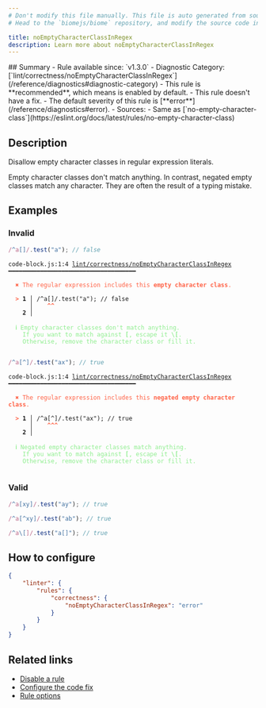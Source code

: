 ```yaml
---
# Don't modify this file manually. This file is auto generated from source, and you will lose your changes next time the website is built.
# Head to the `biomejs/biome` repository, and modify the source code in there.

title: noEmptyCharacterClassInRegex
description: Learn more about noEmptyCharacterClassInRegex
---
```


<Tabs>
<TabItem label="JavaScript (and super languages)" icon="seti:javascript">
## Summary
- Rule available since: `v1.3.0`
- Diagnostic Category: [`lint/correctness/noEmptyCharacterClassInRegex`](/reference/diagnostics#diagnostic-category)
- This rule is **recommended**, which means is enabled by default.
- This rule doesn't have a fix.
- The default severity of this rule is [**error**](/reference/diagnostics#error).
- Sources: 
  - Same as [`no-empty-character-class`](https://eslint.org/docs/latest/rules/no-empty-character-class)

## Description
Disallow empty character classes in regular expression literals.

Empty character classes don't match anything.
In contrast, negated empty classes match any character.
They are often the result of a typing mistake.

## Examples

### Invalid

```js
/^a[]/.test("a"); // false
```

<pre class="language-text"><code class="language-text">code-block.js:1:4 <a href="https://biomejs.dev/linter/rules/no-empty-character-class-in-regex">lint/correctness/noEmptyCharacterClassInRegex</a> ━━━━━━━━━━━━━━━━━━━━━━━━━━━━━━━━━━━━<br /><br />  <strong><span style="color: Tomato;">✖</span></strong> <span style="color: Tomato;">The regular expression includes this </span><span style="color: Tomato;"><strong>empty character class</strong></span><span style="color: Tomato;">.</span><br />  <br />  <strong><span style="color: Tomato;">&gt;</span></strong> <strong>1 │ </strong>/^a[]/.test(&quot;a&quot;); // false<br />   <strong>   │ </strong>   <strong><span style="color: Tomato;">^</span></strong><strong><span style="color: Tomato;">^</span></strong><br />    <strong>2 │ </strong><br />  <br />  <strong><span style="color: lightgreen;">ℹ</span></strong> <span style="color: lightgreen;">Empty character classes don't match anything.<br /></span>    <span style="color: lightgreen;">If you want to match against </span><span style="color: lightgreen;"><strong>[</strong></span><span style="color: lightgreen;">, escape it </span><span style="color: lightgreen;"><strong>&#92;[</strong></span><span style="color: lightgreen;">.<br /></span>    <span style="color: lightgreen;">Otherwise, remove the character class or fill it.</span><br />  <br /></code></pre>

```js
/^a[^]/.test("ax"); // true
```

<pre class="language-text"><code class="language-text">code-block.js:1:4 <a href="https://biomejs.dev/linter/rules/no-empty-character-class-in-regex">lint/correctness/noEmptyCharacterClassInRegex</a> ━━━━━━━━━━━━━━━━━━━━━━━━━━━━━━━━━━━━<br /><br />  <strong><span style="color: Tomato;">✖</span></strong> <span style="color: Tomato;">The regular expression includes this </span><span style="color: Tomato;"><strong>negated empty character class</strong></span><span style="color: Tomato;">.</span><br />  <br />  <strong><span style="color: Tomato;">&gt;</span></strong> <strong>1 │ </strong>/^a[^]/.test(&quot;ax&quot;); // true<br />   <strong>   │ </strong>   <strong><span style="color: Tomato;">^</span></strong><strong><span style="color: Tomato;">^</span></strong><strong><span style="color: Tomato;">^</span></strong><br />    <strong>2 │ </strong><br />  <br />  <strong><span style="color: lightgreen;">ℹ</span></strong> <span style="color: lightgreen;">Negated empty character classes match anything.<br /></span>    <span style="color: lightgreen;">If you want to match against </span><span style="color: lightgreen;"><strong>[</strong></span><span style="color: lightgreen;">, escape it </span><span style="color: lightgreen;"><strong>&#92;[</strong></span><span style="color: lightgreen;">.<br /></span>    <span style="color: lightgreen;">Otherwise, remove the character class or fill it.</span><br />  <br /></code></pre>

### Valid

```js
/^a[xy]/.test("ay"); // true
```

```js
/^a[^xy]/.test("ab"); // true
```

```js
/^a\[]/.test("a[]"); // true
```

## How to configure
```json title="biome.json"
{
	"linter": {
		"rules": {
			"correctness": {
				"noEmptyCharacterClassInRegex": "error"
			}
		}
	}
}

```
## Related links

- [Disable a rule](/linter/#disable-a-rule)
- [Configure the code fix](/linter#configure-the-code-fix)
- [Rule options](/linter/#rule-options)

</TabItem>
</Tabs>

